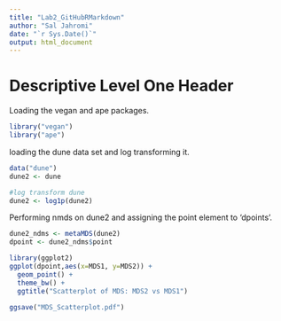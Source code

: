 ```yaml
---
title: "Lab2_GitHubRMarkdown"
author: "Sal Jahromi"
date: "`r Sys.Date()`"
output: html_document
---
```


# Descriptive Level One Header


Loading the vegan and ape packages.
```r
library("vegan")
library("ape")
```


loading the dune data set and log transforming it.
```r
data("dune")
dune2 <- dune

#log transform dune
dune2 <- log1p(dune2)
```



Performing nmds on dune2 and assigning the point element to 'dpoints'.
```r

dune2_ndms <- metaMDS(dune2)
dpoint <- dune2_ndms$point
```



```r
library(ggplot2)
ggplot(dpoint,aes(x=MDS1, y=MDS2)) + 
  geom_point() + 
  theme_bw() + 
  ggtitle("Scatterplot of MDS: MDS2 vs MDS1")

ggsave("MDS_Scatterplot.pdf")
```



